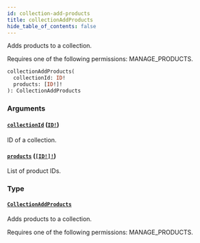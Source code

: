 ```yaml
---
id: collection-add-products
title: collectionAddProducts
hide_table_of_contents: false
---
```


Adds products to a collection.

Requires one of the following permissions: MANAGE_PRODUCTS.

```graphql
collectionAddProducts(
  collectionId: ID!
  products: [ID!]!
): CollectionAddProducts
```

### Arguments

#### [`collectionId`](#) ([`ID!`](../../../developer/api-reference/scalars/id))

ID of a collection.

#### [`products`](#) ([`[ID!]!`](../../../developer/api-reference/scalars/id))

List of product IDs.

### Type

#### [`CollectionAddProducts`](../../../developer/api-reference/objects/collection-add-products)

Adds products to a collection.

Requires one of the following permissions: MANAGE_PRODUCTS.
